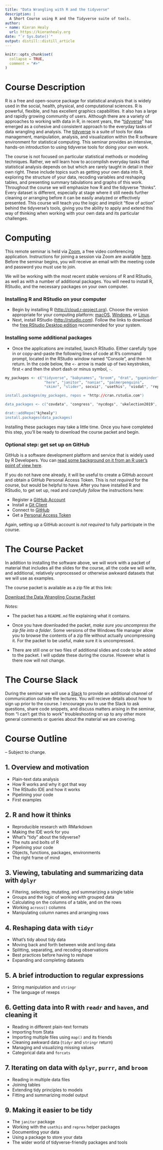 ```yaml
---
title: "Data Wrangling with R and the tidyverse"
description: |
  A Short Course using R and the Tidyverse suite of tools.
author:
- name: Kieran Healy
  url: https://kieranhealy.org
date: "`r Sys.Date()`"
output: distill::distill_article
---
```


<!-- README.md is generated from README.Rmd. Please edit that file -->

```r
knitr::opts_chunk$set(
  collapse = TRUE,
  comment = "#>"
)
```

# Course Description

R is a free and open-source package for statistical analysis that is widely used in the social, health, physical, and computational sciences. R is powerful, flexible, and has excellent graphics capabilities. It also has a large and rapidly growing community of users. Although there are a variety of approaches to working with data in R, in recent years, the "[tidyverse](https://www.tidyverse.org)" has emerged as a cohesive and consistent approach to the everyday tasks of data wrangling and analysis. The [tidyverse](https://www.tidyverse.org) is a suite of tools for data management, manipulation, analysis, and visualization within the R software environment for statistical computing. This seminar provides an intensive, hands-on introduction to using tidyverse tools for doing your own work. 

The course is not focused on particular statistical methods or modeling techniques. Rather, we will learn how to accomplish everyday tasks that statistical analysis depends on but which are rarely taught in detail in their own right. These include topics such as getting your own data into R, exploring the structure of your data, recoding variables and reshaping tables, and presenting summary tabulations and graphs of this work. Throughout the course we will emphasize how R and the tidyverse "thinks". Every dataset is different, especially at stage where it still needs further cleaning or arranging before it can be easily analyzed or effectively presented. This course will teach you the logic and implicit "flow of action" behind the tidyverse's tools, giving you the ability to apply and extend this way of thinking when working with your own data and its particular challenges. 

# Computing 

This remote seminar is held via [Zoom](https://zoom.us/), a free video conferencing application. Instructions for joining a session via Zoom are available [here](https://support.zoom.us/hc/en-us/articles/201362193-Joining-a-Meeting). Before the seminar begins, you will receive an email with the meeting code and password you must use to join.

We will be working with the most recent stable versions of R and RStudio, as well as with a number of additional packages. You will need to install R, RStudio, and the necessary packages on your own computer.

### Installing R and RStudio on your computer

- Begin by installing R (<http://cloud.r-project.org>). Choose the version appropriate for your computing platform: [macOS](https://cloud.r-project.org/bin/macosx/R-4.0.5.pkg), [Windows](https://cloud.r-project.org/bin/windows/base/R-4.0.5-win.exe), or [Linux](https://cloud.r-project.org/bin/linux/).
- Next, install RStudio (<http://rstudio.com>). Follow the links to download the [free RStudio Desktop edition](https://rstudio.com/products/rstudio/download/#download) recommended for your system.

### Installing some additional packages

- Once the applications are installed, launch RStudio. Either carefully type in or copy-and-paste the following lines of code at R’s command prompt, located in the RStudio window named “Console”, and then hit return. In the code below, the `<-` arrow is made up of two keystrokes, first `<` and then the short dash or minus symbol, `-`.


```R
my_packages <- c("tidyverse", "babynames", "broom", "drat", "gapminder",  
                  "here", "janitor", "naniar", "palmerpenguins", 
                  "skimr", "slider", socviz", "usethis", "visdat", "reprex")

install.packages(my_packages, repos = "http://cran.rstudio.com")

data_packages <- c("covdata", "congress", "nycdogs", "ukelection2019", "uscenpops")

drat::addRepo("kjhealy")
install.packages(data_packages)
```

Installing these packages may take a little time. Once you have completed this step, you'll be ready to download the course packet and begin.

### Optional step: get set up on GitHub 

GitHub is a software development platform and service that is widely used by R Developers. You can [read some background on it from an R user's point of view here](https://happygitwithr.com/big-picture.html).

If you do not have one already, it will be useful to create a GitHub account and obtain a GitHub Personal Access Token. This is _not required_ for the course, but would be helpful to have. After you have installed R and RStudio, to get set up, read and _carefully follow_ the instructions here:

- Register a [GitHub Account](https://happygitwithr.com/github-acct.html)
- Install a [Git Client](https://happygitwithr.com/git-client.html)
- Connect to [GitHub](https://happygitwithr.com/push-pull-github.html)
- Get a [Personal Access Token](https://happygitwithr.com/credential-caching.html)

Again, setting up a GitHub account is _not required_ to fully participate in the course.



# The Course Packet

In addition to installing the software above, we will work with a packet of material that includes all the slides for the course, all the code we will write, and additional, relatively unprocessed or otherwise awkward datasets that we will use as examples. 


The course packet is available as a zip file at this link:

[Download the Data Wrangling Course Packet](https://github.com/kjhealy/data_wrangling/archive/refs/heads/master.zip)

_Notes:_ 

- The packet has a `README.md` file explaining what it contains.

- Once you have downloaded the packet, _make sure you uncompress the zip file into a folder_. Some versions of the Windows file manager allow you to browse the contents of a zip file without actually uncompressing it. For the packet to be useful, make sure it is uncompressed.

- There are still one or two files of additional slides and code to be added to the packet. I will update these during the course. However what is there now will not change.


# The Course Slack

During the seminar we will use a [Slack](https://slack.com) to provide an additional channel of communication outside the lectures. You will recieve details about how to sign up prior to the course. I encourage you to use the Slack to ask questions, share code snippets, and discuss matters arising in the seminar, from "I can't get this to work" troubleshooting on up to any other more general comments or queries about the material we are covering.

# Course Outline

-- Subject to change.

## 1. Overview and motivation

- Plain-text data analysis
- How R works and why it got that way
- The RStudio IDE and how it works
- Pipelining your code
- First examples

## 2. R and how it thinks

- Reproducible research with RMarkdown
- Making the IDE work for you
- What's "tidy" about the tidyverse?
- The nuts and bolts of R
- Pipelining your code
- Objects, functions, packages, environments
- The right frame of mind


## 3. Viewing, tabulating and summarizing data with `dplyr`

- Filtering, selecting, mutating, and summarizing a single table
- Groups and the logic of working with grouped data
- Calculating on the columns of a table, and on the rows
- Working `across()` columns
- Manipulating column names and arranging rows

## 4. Reshaping data with `tidyr`

- What's tidy about tidy data
- Moving back and forth between wide and long data
- Splitting, separating, and recoding observations
- Best practices before having to reshape
- Expanding and completing datasets

## 5. A brief introduction to regular expressions

- String manipulation and `stringr`
- The language of rexeps

## 6. Getting data into R with `readr` and `haven`, and cleaning it

- Reading in different plain-text formats
- Importing from Stata
- Importing multiple files using `map()` and its friends
- Cleaning awkward data (`tidyr` and `stringr` return)
- Managing and visualizing missing values
- Categorical data and `forcats`

## 7. Iterating on data with `dplyr`, `purrr`, and `broom`

- Reading in multiple data files
- Joining tables
- Extending tidy principles to models
- Fitting and summarizing model output

## 9. Making it easier to be tidy

- The `janitor` package
- Working with the `usethis` and `reprex` helper packages
- Documenting your data
- Using a package to store your data
- The wider world of tidyverse-friendly packages and tools
